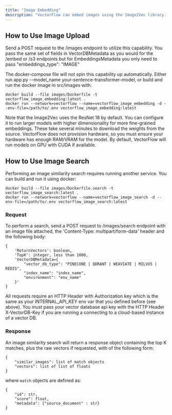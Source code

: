 ```yaml
---
title: "Image Embedding"
description: "VectorFlow can embed images using the Image2Vec library. It will create a 512 dimensional vector by default from any image. You can also perform a Top-K image similarity search."
---
```


## How to Use Image Upload

Send a POST request to the /images endpoint to utilize this capability. You pass the same set of fields in VectorDBMetadata as you would for the /embed or /s3 endpoints but for EmbeddingsMetadata you only need to pass "embeddings_type": "IMAGE"

The docker-compose file will not spin this capability up automatically. Either run app.py --model_name your-sentence-transformer-model, or build and run the docker image in src/images with:

```
docker build --file images/Dockerfile -t vectorflow_image_embedding:latest .
docker run --network=vectorflow --name=vectorflow_image_embedding -d --env-file=/path/to/.env vectorflow_image_embedding:latest
```

Note that the Image2Vec uses the ResNet 18 by default. You can configure it to run larger models with higher dimensionality for more fine-grained embeddings. These take several minutes to download the weights from the source. VectorFlow does not provision hardware, so you must ensure your hardware has enough RAM/VRAM for the model. By default, VectorFlow will run models on GPU with CUDA if available.

## How to Use Image Search

Performing an image similarity search requires running another service. You can build and run it using docker:

```
docker build --file images/Dockerfile.search -t vectorflow_image_search:latest .
docker run --network=vectorflow --name=vectorflow_image_search -d --env-file=/path/to/.env vectorflow_image_search:latest
```

### Request

To perform a search, send a POST request to /images/search endpoint with an image file attached, the 'Content-Type: multipart/form-data' header and the following body:

```
{
    'ReturnVectors': boolean,
    'TopK': integer, less than 1000,
    'VectorDBMetadata={
        "vector_db_type": "PINECONE | QDRANT | WEAVIATE | MILVUS | REDIS",
        "index_name": "index_name",
        "environment": "env_name"
    }'
}
```

All requests require an HTTP Header with Authorization key which is the same as your INTERNAL_API_KEY env var that you defined before (see above). You must pass your vector database api key with the HTTP Header X-VectorDB-Key if you are running a connecting to a cloud-based instance of a vector DB.

### Response

An image similarity search will return a response object containing the top K matches, plus the raw vectors if requested, with of the following form:

```
{
    "similar_images": list of match objects
    "vectors": list of list of floats
}
```

where `match` objects are defined as:

```
{
    "id": str,
    "score": float,
    "metadata": {"source_document" : str}
}
```
